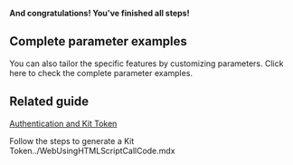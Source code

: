 

**And congratulations! You've finished all steps!**


## Complete parameter examples

You can also tailor the specific features by customizing parameters. Click here to check the complete parameter examples.

<Accordion title="Examples" defaultOpen="false">
<CompleteParameter/>
</Accordion>

## Related guide

[Authentication and Kit Token](../04-authentication-and-kit-token.mdx)

Follow the steps to generate a Kit Token../WebUsingHTMLScriptCallCode.mdx